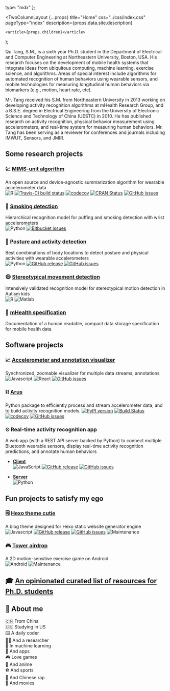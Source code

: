 
  type: "mdx"
};

  <TwoColumnLayout
    {...props}
    title="Home"
    css="../css/index.css"
    pageType="index"
    description={props.data.site.description}
  >
    <article>{props.children}</article>
  </TwoColumnLayout>
);

Qu Tang, S.M., is a sixth year Ph.D. student in the Department of Electrical and Computer Engineering at Northeastern University, Boston, USA. His research focuses on the development of mobile health systems that integrate ideas from ubiquitous computing, machine learning, exercise science, and algorithms. Areas of special interest include algorithms for automated recognition of human behaviors using wearable sensors, and mobile technologies for measuring longitudinal human behaviors via biomarkers (e.g., motion, heart rate, etc).

Mr. Tang received his S.M. from Northeastern University in 2013 working on developing activity recognition algorithms at mHealth Research Group, and a B.S.E. degree in Electrical Engineering from the University of Electronic Science and Technology of China (UESTC) in 2010. He has published research on activity recognition, physical behavior measurement using accelerometers, and real-time system for measuring human behaviors. Mr. Tang has been serving as a reviewer for conferences and journals including IMWUT, Sensors, and JMIR.

## Some research projects

### 💹 [**MIMS-unit algorithm**](https://mhealthgroup.github.io/MIMSunit/)

An open source and device-agnostic summarization algorithm for wearable accelerometer data  
![R](https://img.shields.io/badge/R--lang->=3.5.1-blue?style=flat&logo=R)
[![Travis-CI build status](https://travis-ci.org/qutang/MIMSunit.svg?branch=master)](https://travis-ci.org/qutang/MIMSunit)
[![codecov](https://codecov.io/gh/qutang/MIMSunit/branch/master/graph/badge.svg)](https://codecov.io/gh/qutang/MIMSunit)
[![CRAN Status](https://www.r-pkg.org/badges/version/MIMSunit)](https://cran.r-project.org/package=MIMSunit)
[![GitHub issues](https://img.shields.io/github/issues/mhealthgroup/mimsunit.svg)](https://GitHub.com/mhealthgroup/mimsunit/issues/)

### 🚬 [**Smoking detection**](/blog/automated-puffing-and-smoking-detection)

Hierarchical recognition model for puffing and smoking detection with wrist accelerometers  
![Python](https://img.shields.io/badge/Python-=2.7-yellow?style=flat&logo=Python)
[![Bitbucket issues](https://img.shields.io/bitbucket/issues/qutang/smdt_python.svg)](https://Bitbucket.org/qutang/smdt_python/issues/)

### 🚶 [**Posture and activity detection**](https://qutang.github.io/MUSS/)

Best comibinations of body locations to detect posture and physical activities with wearable accelerometers  
![Python](https://img.shields.io/badge/Python->=3.6.5-yellow?style=flat&logo=Python)
[![GitHub release](https://img.shields.io/github/release/qutang/muss.svg)](https://GitHub.com/qutang/muss/releases/)
[![GitHub issues](https://img.shields.io/github/issues/qutang/muss.svg)](https://GitHub.com/qutang/muss/issues/)

### 😄 [**Stereotypical movement detection**](https://docs.google.com/document/d/12cjQ6QPVeTjPgOZZtoWGJ0Wqh9KEk20LOLi3qEW17D4/edit)

Intensively validated recognition model for stereotypical motion detection in Autism kids  
![R](https://img.shields.io/badge/R--lang->=3.0.2-blue?style=flat&logo=R)
![Matlab](https://img.shields.io/badge/Matlab->=R2014-red?style=flat&logo=Mathworks)

### 📔 [**mHealth specification**](https://qu-tang.gitbook.io/mhealth-specification/)

Documentation of a human readable, compact data storage specification for mobile health data

## Software projects

### 📈 [**Accelerometer and annotation visualizer**](https://qutang.github.io/mhealth-data-visualizer/)

Synchronized, zoomable visualizer for multiple data streams, annotations  
![Javascript](https://img.shields.io/badge/JavaScript-chrome--only-blue?style=flat&logo=JavaScript)
![React](https://img.shields.io/github/package-json/dependency-version/qutang/mhealth-data-visualizer/react?logo=React)
[![GitHub issues](https://img.shields.io/github/issues/qutang/mhealth-data-visualizer.svg)](https://GitHub.com/qutang/mhealth-data-visualizer/issues/)

### ⛓ [**Arus**](https://qutang.github.io/arus)

Python package to efficiently process and stream accelerometer data, and to build activity recognition models.
[![PyPI version](https://badge.fury.io/py/arus.svg)](https://badge.fury.io/py/arus)
[![Build Status](https://github.com/qutang/arus/workflows/Continuous%20integration/badge.svg)](https://github.com/qutang/arus/actions)
[![codecov](https://codecov.io/gh/qutang/arus/branch/master/graph/badge.svg)](https://codecov.io/gh/qutang/arus)
[![GitHub issues](https://img.shields.io/github/issues/qutang/arus.svg)](https://GitHub.com/qutang/arus/issues/)

### ⏲ **Real-time activity recognition app**

A web app (with a REST API server backed by Python) to connect multiple Bluetooth wearable sensors, display real-time activity recognition predictions, and annotate human behaviors

- [**Client**](https://github.com/qutang/riars)  
  ![JavaScript](https://img.shields.io/badge/JavaScript-all--browser-blue?style=flat&logo=JavaScript)
  [![GitHub release](https://img.shields.io/github/release/qutang/riars.svg)](https://GitHub.com/qutang/riars/releases/)
  [![GitHub issues](https://img.shields.io/github/issues/qutang/riars.svg)](https://GitHub.com/qutang/riars/issues/)

- [**Server**](https://github.com/qutang/riars-api-service)  
  ![Python](https://img.shields.io/badge/Python->=3.5-yellow?style=flat&logo=Python)

## Fun projects to satisfy my ego

### 🗒 [**Hexo theme cutie**](http://hexo-theme-cutie.qutang.dev)

A blog theme designed for Hexo static website generator engine  
![Javascript](https://img.shields.io/badge/JavaScript-all_browser-blue?style=flat&logo=JavaScript)
[![GitHub release](https://img.shields.io/github/release/qutang/hexo-theme-cutie.svg)](https://GitHub.com/qutang/hexo-theme-cutie/releases/)
[![GitHub issues](https://img.shields.io/github/issues/qutang/hexo-theme-cutie.svg)](https://GitHub.com/qutang/hexo-theme-cutie/issues/)
![Maintenance](https://img.shields.io/badge/Maintained%3F-no-red.svg)

### 🎮 [**Tower airdrop**](https://github.com/qutang/tower-airdrop)

A 2D motion-sensitive exercise game on Android  
![Android](https://img.shields.io/badge/Android-sdk_7-green?style=flat&logo=Android)
![Maintenance](https://img.shields.io/badge/Maintained%3F-no-red.svg)

## 🎓 [An opinionated curated list of resources for Ph.D. students](/blog/an-opinionated-curated-list-of-resources-for-phd-students)

## 👤 About me

🇨🇳 From China  
🇺🇸 Studying in US  
⌨️ A daily coder  
👨‍🎓 And a researcher  
🎰 In machine learning  
📱 And apps  
🎮 Love games  
👺 And anime  
⚽️ And sports  
🎵 And Chinese rap  
🎥 And movies
